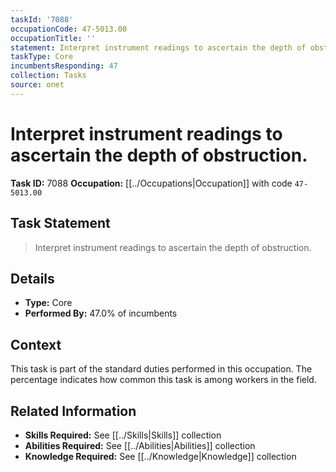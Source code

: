 ```yaml
---
taskId: '7088'
occupationCode: 47-5013.00
occupationTitle: ''
statement: Interpret instrument readings to ascertain the depth of obstruction.
taskType: Core
incumbentsResponding: 47
collection: Tasks
source: onet
---
```

# Interpret instrument readings to ascertain the depth of obstruction.

**Task ID:** 7088
**Occupation:** [[../Occupations|Occupation]] with code `47-5013.00`

## Task Statement

> Interpret instrument readings to ascertain the depth of obstruction.

## Details

- **Type:** Core
- **Performed By:** 47.0% of incumbents

## Context

This task is part of the standard duties performed in this occupation. The percentage indicates how common this task is among workers in the field.

## Related Information

- **Skills Required:** See [[../Skills|Skills]] collection
- **Abilities Required:** See [[../Abilities|Abilities]] collection
- **Knowledge Required:** See [[../Knowledge|Knowledge]] collection
